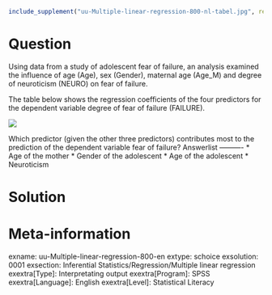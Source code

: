 ```r
include_supplement("uu-Multiple-linear-regression-800-nl-tabel.jpg", recursive = TRUE)
```

Question
========
  
Using data from a study of adolescent fear of failure, an analysis examined the influence of age (Age), sex (Gender), maternal age (Age_M) and degree of neuroticism (NEURO) on fear of failure.

The table below shows the regression coefficients of the four predictors for the dependent variable degree of fear of failure (FAILURE).

![](uu-Multiple-linear-regression-800-nl-tabel.jpg)

Which predictor (given the other three predictors) contributes most to the prediction of the dependent variable fear of failure? 
Answerlist
----------
* Age of the mother
* Gender of the adolescent
* Age of the adolescent
* Neuroticism


Solution
========

Meta-information
================
exname: uu-Multiple-linear-regression-800-en
extype: schoice
exsolution: 0001
exsection: Inferential Statistics/Regression/Multiple linear regression
exextra[Type]: Interpretating output
exextra[Program]: SPSS
exextra[Language]: English
exextra[Level]: Statistical Literacy
